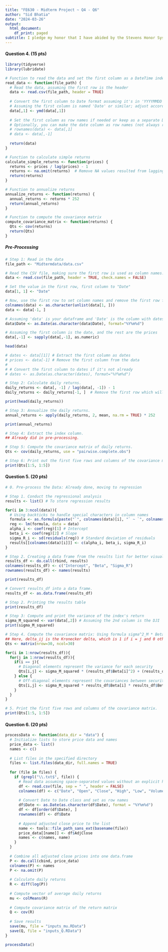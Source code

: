 ```yaml
---
title: "FE630 - Midterm Project ~ Q4 - Q6"
author: "Sid Bhatia"
date: "2024-03-26"
output:
  html_document:
    df_print: paged
subtitle: I pledge my honor that I have abided by the Stevens Honor System.
---
```


#### Question 4. (15 pts)

```r
library(tidyverse)
library(lubridate)

# Function to read the data and set the first column as a DateTime index
read_data <- function(file_path) {
  # Read the data, assuming the first row is the header
  data <- read.csv(file_path, header = TRUE)
  
  # Convert the first column to Date format assuming it's in 'YYYYMMDD' format
  # Assuming the first column is named 'Date' or similar; adjust accordingly
  data[,1] <- ymd(data[,1])
  
  # Set the first column as row names if needed or keep as a separate Date column
  # Optionally, you can make the date column as row names (not always recommended for time series data in R)
  # rownames(data) <- data[,1]
  # data <- data[,-1]
  
  return(data)
}

# Function to calculate simple returns
calculate_simple_returns <- function(prices) {
  returns <- prices / lag(prices) - 1
  returns <- na.omit(returns)  # Remove NA values resulted from lagging
  return(returns)
}

# Function to annualize returns
annualize_returns <- function(returns) {
  annual_returns <- returns * 252
  return(annual_returns)
}

# Function to compute the covariance matrix
compute_covariance_matrix <- function(returns) {
  Qts <- cov(returns)
  return(Qts)
}
```

##### Pre-Processing

```r
# Step 1: Read in the data
file_path <- "Midtermdata/data.csv"

# Read the CSV file, making sure the first row is used as column names.
data <- read.csv(file_path, header = TRUE, check.names = FALSE)

# Set the value in the first row, first column to "Date"
data[1, 1] <- "Date"

# Now, use the first row to set column names and remove the first row from the data
colnames(data) <- as.character(unlist(data[1, ]))
data <- data[-1, ]

# Assuming 'data' is your dataframe and 'Date' is the column with dates in YYYYMMDD format
data$Date <- as.Date(as.character(data$Date), format="%Y%m%d")

# Assuming the first column is the date, and the rest are the prices
data[,-1] <- sapply(data[,-1], as.numeric)

head(data)
```


```r
# dates <- data[[1]] # Extract the first column as dates
# prices <- data[-1] # Remove the first column from the data
# 
# # Convert the first column to dates if it's not already
# dates <- as.Date(as.character(dates), format="%Y%m%d")

# Step 2: Calculate daily returns.
daily_returns <- data[, -1] / lag(data[, -1]) - 1
daily_returns <- daily_returns[-1, ]  # Remove the first row which will be NA.

print(head(daily_returns))

# Step 3: Annualize the daily returns.
annual_returns <- apply(daily_returns, 2, mean, na.rm = TRUE) * 252

print(annual_returns)

# Step 4: Extract the index column.
## Already did in pre-processing.

# Step 5: Compute the covariance matrix of daily returns.
Qts <- cov(daily_returns, use = "pairwise.complete.obs")

# Step 6: Print out the first five rows and columns of the covariance matrix.
print(Qts[1:5, 1:5])
```

#### Question 5. (20 pts)

```r
# 0. Pre-process the Data: Already done, moving to regression

# Step 1. Conduct the regressional analysis
results <- list() # To store regression results

for(i in 3:ncol(data)){
  # Using backticks to handle special characters in column names
  formula <- as.formula(paste("`", colnames(data)[i], "` ~ `", colnames(data)[2], "`", sep = ""))
  reg <- lm(formula, data = data)
  alpha_i <- coef(reg)[1] # Intercept
  beta_i <- coef(reg)[2] # Slope
  sigma_R_i <- sd(residuals(reg)) # Standard deviation of residuals
  results[[colnames(data)[i]]] <- c(alpha_i, beta_i, sigma_R_i)
}

# Step 2. Creating a data frame from the results list for better visualization
results_df <- do.call(rbind, results)
colnames(results_df) <- c("Intercept", "Beta", "Sigma_R")
rownames(results_df) <- names(results)

print(results_df)

# Convert results_df into a data frame.
results_df <- as.data.frame(results_df)

# Step 2. Printing the results table
print(results_df)

# Step 3: Compute and print the variance of the index's return
sigma_M_squared <- var(data[,2]) # Assuming the 2nd column is the DJI
print(sigma_M_squared)

# Step 4. Compute the covariance matrix: Using formula sigma^2_M * Beta_i * Beta_j + delta_ij * sigma^2_Ri
## Here, delta_ij is the Kronecker delta, which is 1 if i = j and 0 otherwise
Qts <- matrix(nrow=30, ncol=30)

for(i in 1:nrow(results_df)){
  for(j in 1:nrow(results_df)){
    if(i == j){
      # Diagonal elements represent the variance for each security
      Qts[i,j] <- sigma_M_squared * (results_df$Beta[i]^2) + (results_df$Sigma_R[i]^2)
    } else {
      # Off-diagonal elements represent the covariances between securities
      Qts[i,j] <- sigma_M_squared * results_df$Beta[i] * results_df$Beta[j]
    }
  }
}

# 5. Print the first five rows and columns of the covariance matrix.
print(Qts[1:5, 1:5])
```

#### Question 6. (20 pts)

```r
processData <- function(data_dir = "data") {
  # Initialize lists to store price data and names
  price_data <- list()
  names <- c()
  
  # List files in the specified directory
  files <- list.files(data_dir, full.names = TRUE)
  
  for (file in files) {
    if (grepl("\\.txt$", file)) {
      # Read data assuming space-separated values without an explicit header
      df <- read.csv(file, sep = " ", header = FALSE)
      colnames(df) <- c("Date", "Open", "Close", "High", "Low", "Volume", "AdjClose")
      
      # Convert Date to Date class and set as row names
      df$Date <- as.Date(as.character(df$Date), format = "%Y%m%d")
      df <- df[order(df$Date), ]
      rownames(df) <- df$Date
      
      # Append adjusted close price to the list
      name <- tools::file_path_sans_ext(basename(file))
      price_data[[name]] <- df$AdjClose
      names <- c(names, name)
    }
  }
  
  # Combine all adjusted close prices into one data.frame
  P <- do.call(cbind, price_data)
  colnames(P) <- names
  P <- na.omit(P)
  
  # Calculate daily returns
  R <- diff(log(P))
  
  # Compute vector of average daily returns
  mu <- colMeans(R)
  
  # Compute covariance matrix of the return matrix
  Q <- cov(R)
  
  # Save results
  save(mu, file = "inputs_mu.RData")
  save(Q, file = "inputs_Q.RData")
}

processData()
```

